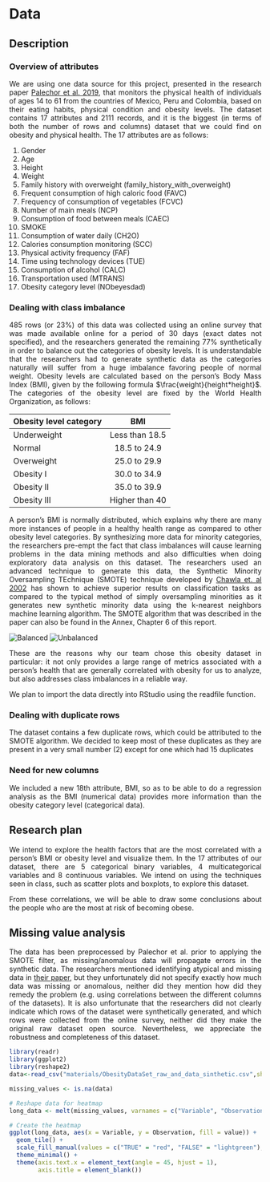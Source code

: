 # Data

## Description
### Overview of attributes
We are using one data source for this project, presented in the research paper [Palechor et al. 2019](https://doi.org/10.1016/j.dib.2019.104344), that monitors the physical health of individuals of ages 14 to 61 from the countries of Mexico, Peru and Colombia, based on their eating habits, physical condition and obesity levels. The dataset contains 17 attributes and 2111 records, and it is the biggest (in terms of both the number of rows and columns) dataset that we could find on obesity and physical health. The 17 attributes are as follows:

1. Gender
2. Age
3. Height
4. Weight
5. Family history with overweight (family_history_with_overweight)
6. Frequent consumption of high caloric food (FAVC)
7. Frequency of consumption of vegetables (FCVC)
8. Number of main meals (NCP)
9. Consumption of food between meals (CAEC)
10. SMOKE
11. Consumption of water daily (CH2O)
12. Calories consumption monitoring (SCC)
13. Physical activity frequency (FAF)
14. Time using technology devices (TUE)
15. Consumption of alcohol (CALC)
16. Transportation used (MTRANS)
17. Obesity category level (NObeyesdad)


### Dealing with class imbalance
485 rows (or 23%) of this data was collected using an online survey that was made available online for a period of 30 days (exact dates not specified), and the researchers generated the remaining 77% synthetically in order to balance out the categories of obesity levels. It is understandable that the researchers had to generate synthetic data as the categories naturally will suffer from a huge imbalance favoring people of normal weight. Obesity levels are calculated based on the person's Body Mass Index (BMI), given by the following formula $\frac{weight}{height*height}$. The categories of the obesity level are fixed by the World Health Organization, as follows:

| Obesity level category        | BMI           | 
| ------------- |:-------------:|
| Underweight | Less than 18.5 |
| Normal      | 18.5 to 24.9      |  
| Overweight |  25.0 to 29.9      |  
| Obesity I | 30.0 to 34.9      |    
| Obesity II |  35.0 to 39.9      |  
| Obesity III | Higher than 40      |



A person's BMI is normally distributed, which explains why there are many more instances of people in a healthy health range as compared to other obesity level categories. By synthesizing more data for minority categories, the researchers pre-empt the fact that class imbalances will cause learning problems in the data mining methods and also difficulties when doing exploratory data analysis on this dataset. The researchers used an advanced technique to generate this data, the Synthetic Minority Oversampling TEchnique (SMOTE) technique developed by [Chawla et. al 2002](https://doi.org/10.1613/jair.953) has shown to achieve superior results on classification tasks as compared to the typical method of simply oversampling minorities as it generates new synthetic minority data using the k-nearest neighbors machine learning algorithm. The SMOTE algorithm that was described in the paper can also be found in the Annex, Chapter 6 of this report.

![Balanced](materials/obesity-balanced.png)
![Unbalanced](materials/obesity-imbalance.png)

These are the reasons why our team chose this obesity dataset in particular: it not only provides a large range of metrics associated with a person's health that are generally correlated with obesity for us to analyze, but also addresses class imbalances in a reliable way.

We plan to import the data directly into RStudio using the readfile function.

### Dealing with duplicate rows
The dataset contains a few duplicate rows, which could be attributed to the SMOTE algorithm. We decided to keep most of these duplicates as they are present in a very small number (2) except for one which had 15 duplicates 

### Need for new columns
We included a new 18th attribute, BMI, so as to be able to do a regression analysis as the BMI (numerical data) provides more information than the obesity category level (categorical data).

## Research plan

We intend to explore the health factors that are the most correlated with a person's BMI or obesity level and visualize them. In the 17 attributes of our dataset, there are 5 categorical binary variables, 4 multicategorical variables and 8 continuous variables. We intend on using the techniques seen in class, such as scatter plots and boxplots, to explore this dataset.

From these correlations, we will be able to draw some conclusions about the people who are the most at risk of becoming obese.


## Missing value analysis
The data has been preprocessed by Palechor et al. prior to applying the SMOTE filter, as missing/anomalous data will propagate errors in the synthetic data. The researchers mentioned identifying atypical and missing data in [their paper](https://doi.org/10.1016/j.dib.2019.104344), but they unfortunately did not specify exactly how much data was missing or anomalous, neither did they mention how did they remedy the problem (e.g. using correlations between the different columns of the datasets). It is also unfortunate that the researchers did not clearly indicate which rows of the dataset were synthetically generated, and which rows were collected from the online survey, neither did they make the original raw dataset open source. Nevertheless, we appreciate the robustness and completeness of this dataset.  

```r

library(readr)
library(ggplot2)
library(reshape2)
data<-read_csv("materials/ObesityDataSet_raw_and_data_sinthetic.csv",show_col_types = FALSE)

missing_values <- is.na(data)

# Reshape data for heatmap
long_data <- melt(missing_values, varnames = c("Variable", "Observation"))

# Create the heatmap
ggplot(long_data, aes(x = Variable, y = Observation, fill = value)) +
  geom_tile() +
  scale_fill_manual(values = c("TRUE" = "red", "FALSE" = "lightgreen"), name = "Missing", labels = c("No", "Yes")) +
  theme_minimal() +
  theme(axis.text.x = element_text(angle = 45, hjust = 1),
        axis.title = element_blank())
```


<style>
    body {
        text-align: justify
    }
</style>